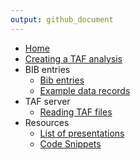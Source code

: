 ```yaml
---
output: github_document
---
```


<!--
![TAF](http://ices.dk/SiteCollectionImages/TAF/TAF_info_gfx_no_descriptions.png)
-->

* [Home](Home)
* [Creating a TAF analysis](Creating-a-TAF-analysis)
* BIB entries
  * [Bib entries](Bib-entries)
  * [Example data records](Example-data-records)
* TAF server
  * [Reading TAF files](Reading-TAF-files)
* Resources
  * [List of presentations](List-of-presentations)
  * [Code Snippets](Code-Snippets)

<!--
* [API](API)
  * [Analyses](API-analyses)
  * [Expert groups](API-expert-groups)
-->